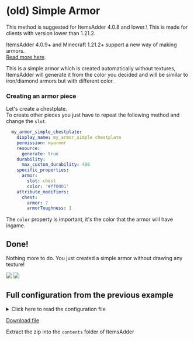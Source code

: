 # (old) Simple Armor


<Warning>
This method is suggested for ItemsAdder 4.0.8 and lower.\
This is made for clients with version lower than 1.21.2.

ItemsAdder 4.0.9+ and Minecraft 1.21.2+ support a new way of making armors.\
[Read more here](../armors.md).&#x20;
</Warning>


This is a simple armor which is created automatically without textures, ItemsAdder will generate it from the color you decided and will be similar to iron/diamond armors but with different color.

### Creating an armor piece

Let's create a chestplate.\
To create other pieces you just have to repeat the following method and change the `slot`.

```yaml
  my_armor_simple_chestplate:
    display_name: my_armor_simple chestplate
    permission: myarmor
    resource:
      generate: true
    durability:
      max_custom_durability: 400
    specific_properties:
      armor:
        slot: chest
        color: '#ff0001'
    attribute_modifiers:
      chest:
        armor: 7
        armorToughness: 1
```

The `color` property is important, it's the color that the armor will have ingame.

## Done!

Nothing more to do. You just created a simple armor without drawing any texture!

<img src="/assets/images/armor_items_preview_tutorial.png" />

<img src="/assets/images/armor_items_preview_tutorial_2.png" />

## Full configuration from the previous example

<details>

<summary>Click here to read the configuration file</summary>

```yaml
info:
  namespace: my_items
items:
  my_armor_simple_helmet:
    display_name: my_armor_simple helmet
    permission: my_armor_simple
    resource:
      generate: true
    durability:
      max_custom_durability: 275
    specific_properties:
      armor:
        slot: head
        color: '#ff0001'
    attribute_modifiers:
      head:
        armor: 9
        armorToughness: 1
  my_armor_simple_chestplate:
    display_name: my_armor_simple chestplate
    permission: myarmor
    resource:
      generate: true
    durability:
      max_custom_durability: 400
    specific_properties:
      armor:
        slot: chest
        color: '#ff0001'
    attribute_modifiers:
      chest:
        armor: 7
        armorToughness: 1
  my_armor_simple_leggings:
    display_name: my_armor_simple leggings
    permission: myarmor
    resource:
      generate: true
    durability:
      max_custom_durability: 375
    specific_properties:
      armor:
        slot: legs
        color: '#ff0001'
    attribute_modifiers:
      legs:
        armor: 5
        armorToughness: 1
  my_armor_simple_boots:
    display_name: my_armor_simple boots
    permission: myarmor
    resource:
      generate: true
    durability:
      max_custom_durability: 325
    specific_properties:
      armor:
        slot: FEET
        color: '#ff0001'
    attribute_modifiers:
      feet:
        armor: 3
        armorToughness: 1
```



</details>


[Download file](assets/files/myarmor_example_simple.zip)

Extract the zip into the `contents` folder of ItemsAdder